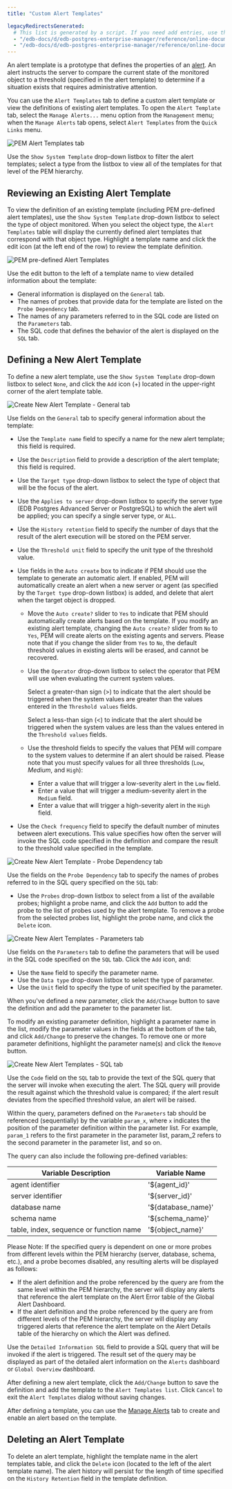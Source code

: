 ```yaml
---
title: "Custom Alert Templates"

legacyRedirectsGenerated:
  # This list is generated by a script. If you need add entries, use the `legacyRedirects` key.
  - "/edb-docs/d/edb-postgres-enterprise-manager/reference/online-documentation/8.0/pem_custom_alert_templates.html"
  - "/edb-docs/d/edb-postgres-enterprise-manager/reference/online-documentation/latest/pem_custom_alert_templates.html"
---
```


<div id="pem_custom_alert_templates" class="registered_link"></div>

An alert template is a prototype that defines the properties of an [alert](01_pem_alerting_dialog/#pem_alerting_dialog). An alert instructs the server to compare the current state of the monitored object to a threshold (specified in the alert template) to determine if a situation exists that requires administrative attention.

You can use the `Alert Templates` tab to define a custom alert template or view the definitions of existing alert templates. To open the `Alert Template` tab, select the `Manage Alerts...` menu option from the `Management` menu; when the `Manage Alerts` tab opens, select `Alert Templates` from the `Quick Links` menu.

![PEM Alert Templates tab](../../images/pem_alert_templates_tab.png)

Use the `Show System Template` drop-down listbox to filter the alert templates; select a type from the listbox to view all of the templates for that level of the PEM hierarchy.

## Reviewing an Existing Alert Template

To view the definition of an existing template (including PEM pre-defined alert templates), use the `Show System Template` drop-down listbox to select the type of object monitored. When you select the object type, the `Alert Templates` table will display the currently defined alert templates that correspond with that object type. Highlight a template name and click the edit icon (at the left end of the row) to review the template definition.

![PEM pre-defined Alert Templates](../../images/pem_alert_templates_pre-def.png)

Use the edit button to the left of a template name to view detailed information about the template:

-   General information is displayed on the `General` tab.
-   The names of probes that provide data for the template are listed on the `Probe Dependency` tab.
-   The names of any parameters referred to in the SQL code are listed on the `Parameters` tab.
-   The SQL code that defines the behavior of the alert is displayed on the `SQL` tab.

## Defining a New Alert Template

To define a new alert template, use the `Show System Template` drop-down listbox to select `None`, and click the `Add` icon (+) located in the upper-right corner of the alert template table.

![Create New Alert Template - General tab](../../images/pem_alert_templates_general.png)

Use fields on the `General` tab to specify general information about the template:

-   Use the `Template name` field to specify a name for the new alert template; this field is required.
-   Use the `Description` field to provide a description of the alert template; this field is required.
-   Use the `Target type` drop-down listbox to select the type of object that will be the focus of the alert.
-   Use the `Applies to server` drop-down listbox to specify the server type (EDB Postgres Advanced Server or PostgreSQL) to which the alert will be applied; you can specify a single server type, or `ALL`.
-   Use the `History retention` field to specify the number of days that the result of the alert execution will be stored on the PEM server.
-   Use the `Threshold unit` field to specify the unit type of the threshold value.
-   Use fields in the `Auto create` box to indicate if PEM should use the template to generate an automatic alert. If enabled, PEM will automatically create an alert when a new server or agent (as specified by the `Target type` drop-down listbox) is added, and delete that alert when the target object is dropped.

    -   Move the `Auto create?` slider to `Yes` to indicate that PEM should automatically create alerts based on the template. If you modify an existing alert template, changing the `Auto create?` slider from `No` to `Yes`, PEM will create alerts on the existing agents and servers. Please note that if you change the slider from `Yes` to `No`, the default threshold values in existing alerts will be erased, and cannot be recovered.

    -   Use the `Operator` drop-down listbox to select the operator that PEM will use when evaluating the current system values.

        Select a greater-than sign (>) to indicate that the alert should be triggered when the system values are greater than the values entered in the `Threshold values` fields.

        Select a less-than sign (&lt;) to indicate that the alert should be triggered when the system values are less than the values entered in the `Threshold values` fields.

    -   Use the threshold fields to specify the values that PEM will compare to the system values to determine if an alert should be raised. Please note that you must specify values for all three thresholds (`Low`, *Medium*, and `High`):

        -   Enter a value that will trigger a low-severity alert in the `Low` field.
        -   Enter a value that will trigger a medium-severity alert in the `Medium` field.
        -   Enter a value that will trigger a high-severity alert in the `High` field.
-   Use the `Check frequency` field to specify the default number of minutes between alert executions. This value specifies how often the server will invoke the SQL code specified in the definition and compare the result to the threshold value specified in the template.

![Create New Alert Template - Probe Dependency tab](../../images/pem_alert_templates_pdtab.png)

Use the fields on the `Probe Dependency` tab to specify the names of probes referred to in the SQL query specified on the `SQL` tab:

-   Use the `Probes` drop-down listbox to select from a list of the available probes; highlight a probe name, and click the `Add` button to add the probe to the list of probes used by the alert template. To remove a probe from the selected probes list, highlight the probe name, and click the `Delete` icon.

![Create New Alert Templates - Parameters tab](../../images/pem_alert_templates_paramtab.png)

Use fields on the `Parameters` tab to define the parameters that will be used in the SQL code specified on the `SQL` tab. Click the `Add` icon, and:

-   Use the `Name` field to specify the parameter name.
-   Use the `Data type` drop-down listbox to select the type of parameter.
-   Use the `Unit` field to specify the type of unit specified by the parameter.

When you've defined a new parameter, click the `Add/Change` button to save the definition and add the parameter to the parameter list.

To modify an existing parameter definition, highlight a parameter name in the list, modify the parameter values in the fields at the bottom of the tab, and click `Add/Change` to preserve the changes. To remove one or more parameter definitions, highlight the parameter name(s) and click the `Remove` button.

![Create New Alert Templates - SQL tab](../../images/pem_alert_templates_sqltab.png)

Use the `Code` field on the `SQL` tab to provide the text of the SQL query that the server will invoke when executing the alert. The SQL query will provide the result against which the threshold value is compared; if the alert result deviates from the specified threshold value, an alert will be raised.

Within the query, parameters defined on the `Parameters` tab should be referenced (sequentially) by the variable `param_x`, where `x` indicates the position of the parameter definition within the parameter list. For example, `param_1` refers to the first parameter in the parameter list, param_2 refers to the second parameter in the parameter list, and so on.

The query can also include the following pre-defined variables:

| Variable Description                    | Variable Name      |
| --------------------------------------- | ------------------ |
| agent identifier                        | '${agent_id}'      |
| server identifier                       | '${server_id}'     |
| database name                           | '${database_name}' |
| schema name                             | '${schema_name}'   |
| table, index, sequence or function name | '${object_name}'   |

Please Note: If the specified query is dependent on one or more probes from different levels within the PEM hierarchy (server, database, schema, etc.), and a probe becomes disabled, any resulting alerts will be displayed as follows:

-   If the alert definition and the probe referenced by the query are from the same level within the PEM hierarchy, the server will display any alerts that reference the alert template on the Alert Error table of the Global Alert Dashboard.
-   If the alert definition and the probe referenced by the query are from different levels of the PEM hierarchy, the server will display any triggered alerts that reference the alert template on the Alert Details table of the hierarchy on which the Alert was defined.

Use the `Detailed Information SQL` field to provide a SQL query that will be invoked if the alert is triggered. The result set of the query may be displayed as part of the detailed alert information on the `Alerts` dashboard or `Global Overview` dashboard.

After defining a new alert template, click the `Add/Change` button to save the definition and add the template to the `Alert Templates list`. Click `Cancel` to exit the `Alert Templates` dialog without saving changes.

After defining a template, you can use the [Manage Alerts](01_pem_alerting_dialog/#pem_alerting_dialog) tab to create and enable an alert based on the template.

## Deleting an Alert Template

To delete an alert template, highlight the template name in the alert templates table, and click the `Delete` icon (located to the left of the alert template name). The alert history will persist for the length of time specified on the `History Retention` field in the template definition.
